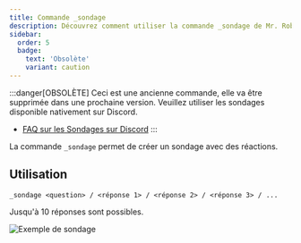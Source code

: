 ```yaml
---
title: Commande _sondage
description: Découvrez comment utiliser la commande _sondage de Mr. Robøt.
sidebar:
  order: 5
  badge:
    text: 'Obsolète'
    variant: caution
---
```


:::danger[OBSOLÈTE]
Ceci est une ancienne commande, elle va être supprimée dans une prochaine version.
Veuillez utiliser les sondages disponible nativement sur Discord.

- [FAQ sur les Sondages sur Discord](https://support.discord.com/hc/fr/articles/22163184112407-FAQ-sur-les-Sondages)
:::

La commande `_sondage` permet de créer un sondage avec des réactions.

## Utilisation

```
_sondage <question> / <réponse 1> / <réponse 2> / <réponse 3> / ...
```

Jusqu'à 10 réponses sont possibles.

![Exemple de sondage](/img/survey.png)

